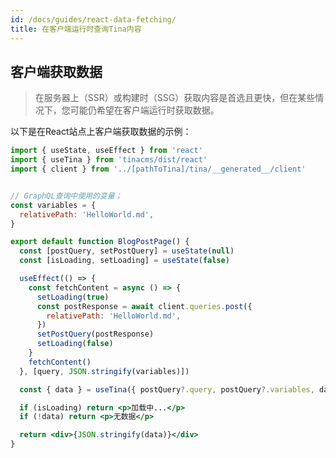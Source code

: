 ```yaml
---
id: /docs/guides/react-data-fetching/
title: 在客户端运行时查询Tina内容
---
```


## 客户端获取数据

> 在服务器上（SSR）或构建时（SSG）获取内容是首选且更快，但在某些情况下，您可能仍希望在客户端运行时获取数据。

以下是在React站点上客户端获取数据的示例：

```jsx
import { useState, useEffect } from 'react'
import { useTina } from 'tinacms/dist/react'
import { client } from '../[pathToTina]/tina/__generated__/client'


// GraphQL查询中使用的变量；
const variables = {
  relativePath: 'HelloWorld.md',
}

export default function BlogPostPage() {
  const [postQuery, setPostQuery] = useState(null)
  const [isLoading, setLoading] = useState(false)

  useEffect(() => {
    const fetchContent = async () => {
      setLoading(true)
      const postResponse = await client.queries.post({
        relativePath: 'HelloWorld.md',
      })
      setPostQuery(postResponse)
      setLoading(false)
    }
    fetchContent()
  }, [query, JSON.stringify(variables)])

  const { data } = useTina({ postQuery?.query, postQuery?.variables, data: postQuery?.data })

  if (isLoading) return <p>加载中...</p>
  if (!data) return <p>无数据</p>

  return <div>{JSON.stringify(data)}</div>
}
```
